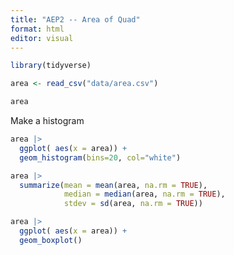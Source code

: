 ```yaml
---
title: "AEP2 -- Area of Quad"
format: html
editor: visual
---
```


```r
library(tidyverse)
```

```r
area <- read_csv("data/area.csv")

area
```

Make a histogram

```r
area |>
  ggplot( aes(x = area)) +
  geom_histogram(bins=20, col="white")

area |>
  summarize(mean = mean(area, na.rm = TRUE), 
            median = median(area, na.rm = TRUE),
            stdev = sd(area, na.rm = TRUE))
```




```r
area |>
  ggplot( aes(x = area)) +
  geom_boxplot()
```
